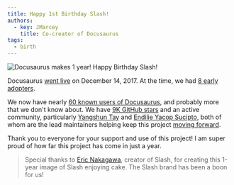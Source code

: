 ```yaml
---
title: Happy 1st Birthday Slash!
authors:
  - key: JMarcey
    title: Co-creator of Docusaurus
tags:
  - birth
---
```


![Docusaurus makes 1 year! Happy Birthday Slash!](/img/docusaurus-slash-first-birthday.svg)

Docusaurus [went live](https://v1.docusaurus.io/blog/2017/12/14/introducing-docusaurus) on December 14, 2017. At the time, we had [8 early adopters](https://v1.docusaurus.io/blog/2017/12/14/introducing-docusaurus#acknowledgements).

<!--truncate-->

We now have nearly [60 known users of Docusaurus](https://v1.docusaurus.io/en/users), and probably more that we don't know about. We have [9K GitHub stars](https://github.com/facebook/docusaurus) and an active community, particularly [Yangshun Tay](https://x.com/yangshunz) and [Endilie Yacop Sucipto](https://x.com/endiliey), both of whom are the lead maintainers helping keep this project [moving forward](https://docusaurus.io/blog/2018/09/11/Towards-Docusaurus-2).

Thank you to everyone for your support and use of this project! I am super proud of how far this project has come in just a year.

> Special thanks to [Eric Nakagawa](https://x.com/ericnakagawa), creator of Slash, for creating this 1-year image of Slash enjoying cake. The Slash brand has been a boon for us!
